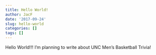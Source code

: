 ```yaml
---
title: Hello World!
author: JacF
date: '2017-09-24'
slug: hello-world
categories: []
tags: []
---
```


Hello World!!! I'm planning to write about UNC Men's Basketball Trivia!